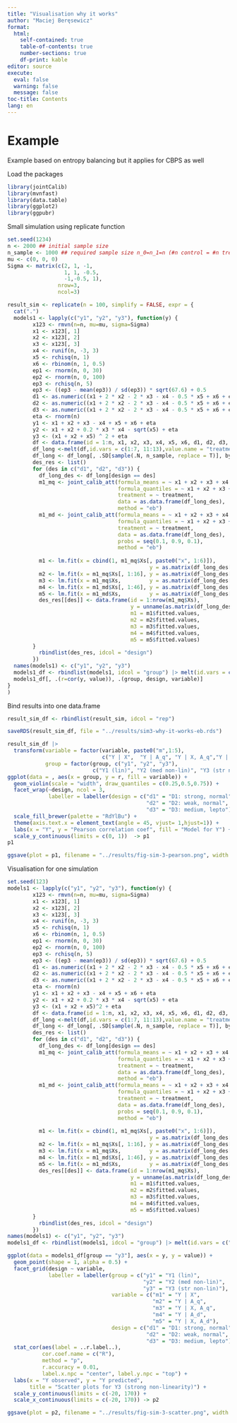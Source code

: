```yaml
---
title: "Visualisation why it works"
author: "Maciej Beręsewicz"
format: 
  html:
    self-contained: true
    table-of-contents: true
    number-sections: true
    df-print: kable
editor: source
execute: 
  eval: false
  warning: false
  message: false
toc-title: Contents
lang: en
---
```


# Example

Example based on entropy balancing but it applies for CBPS as well

Load the packages
```r
library(jointCalib)
library(mvnfast)
library(data.table)
library(ggplot2)
library(ggpubr)
```

Small simulation using replicate function

```r
set.seed(1234)
n <- 2000 ## initial sample size
n_sample <- 1000 ## required sample size n_0=n_1=n (#n control = #n treatment)
mu <- c(0, 0, 0) 
Sigma <- matrix(c(2, 1, -1,
                  1, 1, -0.5,
                  -1,-0.5, 1), 
                nrow=3, 
                ncol=3)

result_sim <- replicate(n = 100, simplify = FALSE, expr = {
  cat(".")
  models1 <- lapply(c("y1", "y2", "y3"), function(y) {
        x123 <- rmvn(n=n, mu=mu, sigma=Sigma)
        x1 <- x123[, 1]
        x2 <- x123[, 2]
        x3 <- x123[, 3]
        x4 <- runif(n, -3, 3)
        x5 <- rchisq(n, 1)
        x6 <- rbinom(n, 1, 0.5)
        ep1 <- rnorm(n, 0, 30)
        ep2 <- rnorm(n, 0, 100)
        ep3 <- rchisq(n, 5)
        ep3 <- ((ep3 - mean(ep3)) / sd(ep3)) * sqrt(67.6) + 0.5
        d1 <- as.numeric((x1 + 2 * x2 - 2 * x3 - x4 - 0.5 * x5 + x6 + ep1) > 0)
        d2 <- as.numeric((x1 + 2 * x2 - 2 * x3 - x4 - 0.5 * x5 + x6 + ep2) > 0)
        d3 <- as.numeric((x1 + 2 * x2 - 2 * x3 - x4 - 0.5 * x5 + x6 + ep3) > 0)
        eta <- rnorm(n)
        y1 <- x1 + x2 + x3 - x4 + x5 + x6 + eta
        y2 <- x1 + x2 + 0.2 * x3 * x4 - sqrt(x5) + eta
        y3 <- (x1 + x2 + x5) ^ 2 + eta
        df <- data.frame(id = 1:n, x1, x2, x3, x4, x5, x6, d1, d2, d3, y1, y2, y3) |> setDT()
        df_long <-melt(df,id.vars = c(1:7, 11:13),value.name = "treatment",variable.name = "design")
        df_long <- df_long[, .SD[sample(.N, n_sample, replace = T)], by = .(design, treatment)]
        des_res <- list()
        for (des in c("d1", "d2", "d3")) {
          df_long_des <- df_long[design == des]
          m1_mq <- joint_calib_att(formula_means = ~ x1 + x2 + x3 + x4 + x5 + x6,
                                   formula_quantiles = ~ x1 + x2 + x3 + x4 + x5,
                                   treatment = ~ treatment,
                                   data = as.data.frame(df_long_des),
                                   method = "eb")
          m1_md <- joint_calib_att(formula_means = ~ x1 + x2 + x3 + x4 + x5 + x6,
                                   formula_quantiles = ~ x1 + x2 + x3 + x4 + x5,
                                   treatment = ~ treatment,
                                   data = as.data.frame(df_long_des),
                                   probs = seq(0.1, 0.9, 0.1),
                                   method = "eb")
        
          m1 <- lm.fit(x = cbind(1, m1_mq$Xs[, paste0("x", 1:6)]), 
                                             y = as.matrix(df_long_des[treatment == 0, ..y]))
          m2 <- lm.fit(x = m1_mq$Xs[, 1:16], y = as.matrix(df_long_des[treatment == 0, ..y]))
          m3 <- lm.fit(x = m1_mq$Xs,         y = as.matrix(df_long_des[treatment == 0, ..y]))
          m4 <- lm.fit(x = m1_md$Xs[, 1:46], y = as.matrix(df_long_des[treatment == 0, ..y]))
          m5 <- lm.fit(x = m1_md$Xs,         y = as.matrix(df_long_des[treatment == 0, ..y]))
          des_res[[des]] <- data.frame(id = 1:nrow(m1_mq$Xs),
                                       y = unname(as.matrix(df_long_des[treatment == 0, ..y])),
                                       m1 = m1$fitted.values,
                                       m2 = m2$fitted.values,
                                       m3 = m3$fitted.values,
                                       m4 = m4$fitted.values,
                                       m5 = m5$fitted.values)
        }
          rbindlist(des_res, idcol = "design")
        })
  names(models1) <- c("y1", "y2", "y3")
  models1_df <- rbindlist(models1, idcol = "group") |> melt(id.vars = c("group", "id", "y", "design"))
  models1_df[, .(r=cor(y, value)), .(group, design, variable)]
}
)

```

Bind results into one data.frame

```r
result_sim_df <- rbindlist(result_sim, idcol = "rep")
```

```r
saveRDS(result_sim_df, file = "../results/sim3-why-it-works-eb.rds")
```

```r
result_sim_df |> 
  transform(variable = factor(variable, paste0("m",1:5),
                              c("Y | X",  "Y | A_q", "Y | X, A_q","Y | A_d", "Y | X, A_d")),
            group = factor(group, c("y1", "y2", "y3"),
                           c("Y1 (lin)", "Y2 (med non-lin)", "Y3 (str non-lin)"))) |> 
ggplot(data = , aes(x = group, y = r, fill = variable)) +
  geom_violin(scale = "width", draw_quantiles = c(0.25,0.5,0.75)) + 
  facet_wrap(~design, ncol = 3,
             labeller = labeller(design = c("d1" = "D1: strong, normal", 
                                            "d2" = "D2: weak, normal",
                                            "d3" = "D3: medium, lepto"))) +
  scale_fill_brewer(palette = "RdYlBu") +
  theme(axis.text.x = element_text(angle = 45, vjust= 1,hjust=1)) +
  labs(x = "Y", y = "Pearson correlation coef", fill = "Model for Y") +
  scale_y_continuous(limits = c(0, 1))  -> p1
p1
```
```r
ggsave(plot = p1, filename = "../results/fig-sim-3-pearson.png", width = 7, height = 5)
```

Visualisation for one simulation


```r
set.seed(123)
models1 <- lapply(c("y1", "y2", "y3"), function(y) {
        x123 <- rmvn(n=n, mu=mu, sigma=Sigma)
        x1 <- x123[, 1]
        x2 <- x123[, 2]
        x3 <- x123[, 3]
        x4 <- runif(n, -3, 3)
        x5 <- rchisq(n, 1)
        x6 <- rbinom(n, 1, 0.5)
        ep1 <- rnorm(n, 0, 30)
        ep2 <- rnorm(n, 0, 100)
        ep3 <- rchisq(n, 5)
        ep3 <- ((ep3 - mean(ep3)) / sd(ep3)) * sqrt(67.6) + 0.5
        d1 <- as.numeric((x1 + 2 * x2 - 2 * x3 - x4 - 0.5 * x5 + x6 + ep1) > 0)
        d2 <- as.numeric((x1 + 2 * x2 - 2 * x3 - x4 - 0.5 * x5 + x6 + ep2) > 0)
        d3 <- as.numeric((x1 + 2 * x2 - 2 * x3 - x4 - 0.5 * x5 + x6 + ep3) > 0)
        eta <- rnorm(n)
        y1 <- x1 + x2 + x3 - x4 + x5 + x6 + eta
        y2 <- x1 + x2 + 0.2 * x3 * x4 - sqrt(x5) + eta
        y3 <- (x1 + x2 + x5)^2 + eta
        df <- data.frame(id = 1:n, x1, x2, x3, x4, x5, x6, d1, d2, d3, y1, y2, y3) |> setDT()
        df_long <-melt(df,id.vars = c(1:7, 11:13),value.name = "treatment",variable.name = "design")
        df_long <- df_long[, .SD[sample(.N, n_sample, replace = T)], by = .(design, treatment)]
        des_res <- list()
        for (des in c("d1", "d2", "d3")) {
          df_long_des <- df_long[design == des]
          m1_mq <- joint_calib_att(formula_means = ~ x1 + x2 + x3 + x4 + x5 + x6,
                                   formula_quantiles = ~ x1 + x2 + x3 + x4 + x5,
                                   treatment = ~ treatment,
                                   data = as.data.frame(df_long_des),
                                   method = "eb")
          m1_md <- joint_calib_att(formula_means = ~ x1 + x2 + x3 + x4 + x5 + x6,
                                   formula_quantiles = ~ x1 + x2 + x3 + x4 + x5,
                                   treatment = ~ treatment,
                                   data = as.data.frame(df_long_des),
                                   probs = seq(0.1, 0.9, 0.1),
                                   method = "eb")
        
          m1 <- lm.fit(x = cbind(1, m1_mq$Xs[, paste0("x", 1:6)]), 
                                             y = as.matrix(df_long_des[treatment == 0, ..y]))
          m2 <- lm.fit(x = m1_mq$Xs[, 1:16], y = as.matrix(df_long_des[treatment == 0, ..y]))
          m3 <- lm.fit(x = m1_mq$Xs,         y = as.matrix(df_long_des[treatment == 0, ..y]))
          m4 <- lm.fit(x = m1_md$Xs[, 1:46], y = as.matrix(df_long_des[treatment == 0, ..y]))
          m5 <- lm.fit(x = m1_md$Xs,         y = as.matrix(df_long_des[treatment == 0, ..y]))
          des_res[[des]] <- data.frame(id = 1:nrow(m1_mq$Xs),
                                       y = unname(as.matrix(df_long_des[treatment == 0, ..y])),
                                       m1 = m1$fitted.values,
                                       m2 = m2$fitted.values,
                                       m3 = m3$fitted.values,
                                       m4 = m4$fitted.values,
                                       m5 = m5$fitted.values)
        }
          rbindlist(des_res, idcol = "design")
        })
names(models1) <- c("y1", "y2", "y3")
models1_df <- rbindlist(models1, idcol = "group") |> melt(id.vars = c("group", "id", "y", "design"))
```

```r
ggplot(data = models1_df[group == "y3"], aes(x = y, y = value)) +
  geom_point(shape = 1, alpha = 0.5) +
  facet_grid(design ~ variable,
             labeller = labeller(group = c("y1" = "Y1 (lin)", 
                                           "y2" = "Y2 (med non-lin)",
                                           "y3" = "Y3 (str non-lin)"),
                                 variable = c("m1" = "Y | X",
                                              "m2" = "Y | A_q",
                                              "m3" = "Y | X, A_q",
                                              "m4" = "Y | A_d",
                                              "m5" = "Y | X, A_d"),
                                 design = c("d1" = "D1: strong, normal", 
                                            "d2" = "D2: weak, normal",
                                            "d3" = "D3: medium, lepto"))) +
  stat_cor(aes(label = ..r.label..),
           cor.coef.name = c("R"), 
           method = "p",
           r.accuracy = 0.01, 
           label.x.npc = "center", label.y.npc = "top") +
  labs(x = "Y observed", y = "Y predicted", 
       title = "Scatter plots for Y3 (strong non-linearity)") +
  scale_y_continuous(limits = c(-20, 170)) +
  scale_x_continuous(limits = c(-20, 170)) -> p2
```

```r
ggsave(plot = p2, filename = "../results/fig-sim-3-scatter.png", width = 7, height = 5)
```


